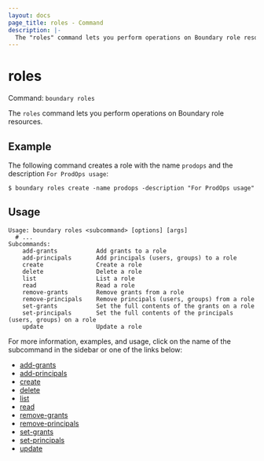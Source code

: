 ```yaml
---
layout: docs
page_title: roles - Command
description: |-
  The "roles" command lets you perform operations on Boundary role resources.
---
```


# roles

Command: `boundary roles`

The `roles` command lets you perform operations on Boundary role resources.

## Example

The following command creates a role with the name `prodops` and the description `For ProdOps usage`:

```shell-session
$ boundary roles create -name prodops -description "For ProdOps usage"
```

## Usage

<CodeBlockConfig hideClipboard>

```shell-session
Usage: boundary roles <subcommand> [options] [args]
  # ...
Subcommands:
    add-grants           Add grants to a role
    add-principals       Add principals (users, groups) to a role
    create               Create a role
    delete               Delete a role
    list                 List a role
    read                 Read a role
    remove-grants        Remove grants from a role
    remove-principals    Remove principals (users, groups) from a role
    set-grants           Set the full contents of the grants on a role
    set-principals       Set the full contents of the principals (users, groups) on a role
    update               Update a role
```

</CodeBlockConfig>

For more information, examples, and usage, click on the name
of the subcommand in the sidebar or one of the links below:

- [add-grants](/boundary/docs/commands//roles/add-grants)
- [add-principals](/boundary/docs/commands//roles/add-principals)
- [create](/boundary/docs/commands//roles/create)
- [delete](/boundary/docs/commands//roles/delete)
- [list](/boundary/docs/commands//roles/list)
- [read](/boundary/docs/commands//roles/read)
- [remove-grants](/boundary/docs/commands//roles/remove-grants)
- [remove-principals](/boundary/docs/commands//roles/remove-principals)
- [set-grants](/boundary/docs/commands//roles/set-grants)
- [set-principals](/boundary/docs/commands//roles/set-principals)
- [update](/boundary/docs/commands//roles/update)
